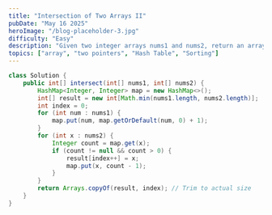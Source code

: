 ```yaml
---
title: "Intersection of Two Arrays II"
pubDate: "May 16 2025"
heroImage: "/blog-placeholder-3.jpg"
difficulty: "Easy"
description: "Given two integer arrays nums1 and nums2, return an array of their intersection. Each element in the result must appear as many times as it shows in both arrays and you may return the result in any order."
topics: ["array", "two pointers", "Hash Table", "Sorting"]
---
```



```java
class Solution {
    public int[] intersect(int[] nums1, int[] nums2) {
        HashMap<Integer, Integer> map = new HashMap<>();
        int[] result = new int[Math.min(nums1.length, nums2.length)];
        int index = 0;
        for (int num : nums1) {
            map.put(num, map.getOrDefault(num, 0) + 1);
        }
        for (int x : nums2) {
            Integer count = map.get(x);
            if (count != null && count > 0) {
                result[index++] = x;
                map.put(x, count - 1);
            }
        }
        return Arrays.copyOf(result, index); // Trim to actual size
    }
}
```